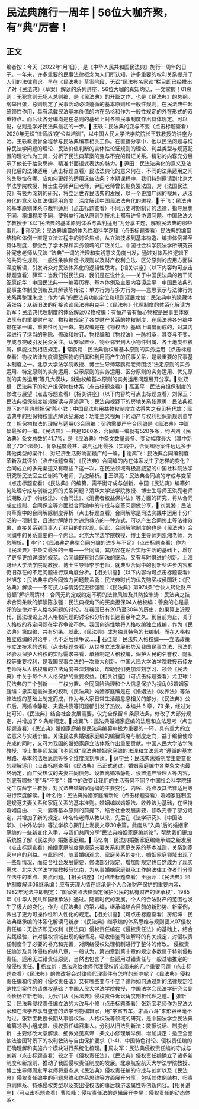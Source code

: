 # 民法典施行一周年 | 56位大咖齐聚，有“典”厉害！
## 正文
编者按：今天（2022年1月1日），是《中华人民共和国民法典》施行一周年的日子。一年来，许多重要的民事法律概念为人们所认知，许多重要的权利关系提升了人们的法律意识。早在《民法典》草案阶段，无讼“民法典名家谈”栏目即已经推出了对《民法典》（草案）解读的系列讲座，56位大咖的真知灼见，一文掌握！01总则：无犯意则无犯人总则编，是《民法典》的开篇之作，也是《民法典》的总纲。纲举目张，总则规定了民事活动必须遵循的基本原则和一般性规则，在民法典中起统领性作用，具有承载民法基本价值的内在品格和作为一般性规定的外在形式的双重特点。而后续各分编均是在总则的基础上对各项民事制度作出具体规定。可以说，总则是学好民法典最初的一步。▌王轶：民法典的变与不变（点击标题查看）2020年无讼“律师战‘疫’公益培训”，以中国人民大学法学院院长王轶教授的讲座为始。王轶教授曾全程参与民法典编纂相关工作。在直播分享中，他以民法问题与纯粹民法学问题的理论、民法价值判断的实体性论证规则的理论、利益类型与规范配置的理论作为工具，分析了民法典草案的变与不变的辩证关系。精彩的内容充分展示了他长于抽象思辨、精准书面语式表达的魅力。▌尹田：民法法典化的意义及法典化后的法律适用（点击标题查看）民法法典化的意义何在、不同的法条适用之间的关联性在哪、应如何更好的适用这些法条？本期课程中，我们特别邀请到北京大学法学院教授、博士生导师尹田老师，尹田老师曾长期负笈法国，对《法国民法典》有极为深刻的研究，将立足世界民法典的发展，以一个更加广阔的视角，从法典化的意义及其法律适用角度，深度解读中国民法法典化的进程。▌于飞：民法典的基本原则体系与裁判适用（点击标题查看）不同历史时期制订的法律，指导思想不同，粗细程度不同，使得单行法从原则到技术上都有许多协调问题。中国政法大学教授于飞以“民法典的基本原则体系与裁判适用”为分享主题，解锁民法典的那些事儿。▌孙宪忠：民法典编纂的体系性和科学逻辑（点击标题查看）民法典的编纂结构和体例一直是立法过程中的讨论焦点，从立法技术到基本构造、编排体例甚至具体制度，都受到了学术界和实务领域的广泛关注。中国社会科学院法学所研究员孙宪忠老师从民法 “法典”一词的法理和实践意义角度出发，通过对体系性逻辑下的共同性规则、一般性条款和但书规则以及财产权利立法、区分原则的应用方面做深度解读，引发听众对民法体系化的逻辑性思考。【相关讲座】（以下内容均可点击标题查看）薛军：当我们说民法典，我们是在说什么——关于中国民法典的若干问答扈纪华：中国民法典——编纂历程、基本体例及主要内容谭启平：中国民法典的民事主体制度创新及其解读陈传法：单方行为与多方行为——意思表示与法律行为关系再整理朱虎：作为“典”的民法典功能定位和规则延展龙俊：民法典中的隐藏体系张谷：从新旧法的衔接谈谈民法典冉克平：《民法典》代理制度的体系化解读方新军：民法典代理制度的体系解读02物权编：有恒产者有恒心物权是民事主体依法享有的重要财产权，物权编规定了各类财产关系的物权制度，在民法典各分编中排在第一编，重要性可见一斑。物权编是在《物权法》基础上编纂而成的，对其内容进行了适当的删除、修改和增订。物权编和《物权法》一脉相承，其变与不变，守成与突破引发民众关注。从安家置业、物业邻里到大小物件归属、各土地类型权属，俱能找到相应规定。▌常鹏翱：民法典物权编基本原则的实务运用（点击标题查看）物权法律制度调整因物的归属和利用而产生的民事关系，是最重要的民事基本制度之一。北京大学法学院教授、博士生导师常鹏翱老师围绕“法定原则的实务运用、特定原则的实务运用、公示原则的实务运用、区分原则的实务运用、优先原则的实务运用”等几大模块，就物权编基本原则的实务运用问题展开分享。▌张双根：民法典下的动产担保物权体系（点击标题查看）▌高圣平：民法典担保制度的修改与展望（点击标题查看）【相关讲座】（以下内容均可点击标题查看）刘保玉：民法典担保制度新规解读与评述尹飞：民法典视野下的房地关系张家勇：民法典视野下的“非典型担保”陈小君：中国民法典用益物权制度立法得失之我见杨代雄：民法典中的担保物权重点解读纪海龙：功能主义视角下的动产与权利担保新规则董学立：担保物权法的理解与适用03合同编：契约需要严守合同编是《民法典》中篇幅最多的一编。《民法典》一共是1260条，合同编一编就有520多条，约占到《民法典》条文总数的41.7%，是《民法典》中条文数量最多、变动幅度最大（其中新增了70个法条）、复杂程度最甚、裁判运用最多（实践中，合同纠纷案件远远多于其他类型的案件）、对经济生活影响面最广的一编。▌谢鸿飞：民法典合同编制度革新及其评价（点击标题查看）《民法典》合同编的内在体系发生了怎样的变化？合同成立的多元渠道又有哪些？这一次，在民法领域有极高威望的中国社科院法学研究所民法室主任谢鸿飞老师，为您解析。▌王洪亮：民法典合同编的守成与变革（点击标题查看）《民法典》的编纂，需平衡守成与创新，中国《民法典》编纂如何处理守成与创新之间的关系问题？清华大学法学院教授、博士生导师王洪亮老师长期致力于《物权法》、《合同法》、《消费者权益保护法》等方面的研究，将从合同成立规则、合同保全等方面就合同编中的守成与变革问题做分享。▌刘凯湘：民法典草案中的合同解除制度评析（点击标题查看）合同解除是司法实践中运用十分广泛的一项制度，且违约解除作为违约救济的一种方式，可以产生合同终止等法律效果，直接关系到当事人订约目的的实现。因此，合同解除制度的也是《民法典》合同编中的关系重要的一个内容。北京大学法学院教授、博士生导师刘凯湘老师，为您解析。▌李宇：《民法典之典型合同分编的进步与不足》（点击标题查看）作为《民法典》中条文最多的一编——合同编，其内容在贴合实际生活的基础上，增加了更多更加详细的规范。合同编既有对合同法的继承，又有与时俱进的创新。上海财经大学法学院副教授、博士生导师李宇老师，就典型合同中的创新型进步内容和仍旧存在的不足问题进行双角度分析。【相关讲座】（以下内容均可点击标题查看）赵旭东：民法典中的合同效力问题戴孟勇：民法典时代的优先购买权侯国跃：《民法典》解读——不可抗力与情势变更徐强胜：《民法典》第974条“合伙人转让财产份额”解析周清林：合同无约定或约定不明的法律风险及其防控朱涛：民法典之技术合同条款的解读陈永强：民法典视角下的买卖担保04人格权编：善良的心是最好的法律对于人格权问题的讨论，在我国已有20乃至30年的历史，如果算上近现代，民法理论上对人格权问题的讨论和分析有长达百余年之久。到目前为止，关于人格权的界定问题在学界争论不休。我国创造性地将人格权编独立成编，作为《民法典》第四编，共有51条。就此，《民法典》成为独具特色的七编制。而在人格权独立成编的讨论中，也不乏后续争议……▌石佳友：民法典人格权编——立法政策与立法技术的透视（点击标题查看）从世界立法发展形势及我国民事立法、司法的经验及保护人格权的实际需求来看，单独制定人格权编，保护人民的名誉权、隐私权等重要权利，是我国民事立法的一次重大创新。中国人民大学法学院教授石佳友老师将从人格权编的立法角度来深刻解读，帮助我们更加深刻学习、领会《民法典》中关乎每个人人格保护的重要权益。【相关讲座】（可点击标题查看）龙卫球：民法典的三个创新——三权分置、合同风险治理和个人信息保护为视角05婚姻家庭编：忠实是最神圣的权利《民法典》婚姻家庭编是在《婚姻法》《收养法》等法律法规的基础上制定而成，作为与大家日常生活最息息相关的部分，《民法典》公布后，离婚冷静期、夫妻共债等问题都引发了热议。本编共 5 章，79 条，经过对比可知，《民法典》结合社会发展需要，仅完全保留 9 条原法条，修改了大部分规定，并增加了 9 条新规定。▌龙翼飞：民法典婚姻家庭编的法理和立法思考（点击标题查看）《民法典》婚姻家庭编是民法典编纂中极为重要的一环，具有重大的立法意义与实践价值。关注民法典婚姻家庭编的编纂策略与制度走向，益于编纂使命完成的同时，又可为我国的婚姻家庭立法体系作出重要贡献。中国人民大学法学院教授、博士生导师龙翼飞老师就“民法典婚姻家庭编的法理和立法思考”遵循的基本思路、基本的法理思想等多个维度深刻解读。▌薛宁兰：民法典离婚制度主要变化的理解适用（点击标题查看）《民法典》已正式通过，婚姻家庭编中各类条文也最终确定，而广受热议的夫妻共同债务、设置离婚冷静期、设置遗产管理人等内容，到底有哪些“变”与“不变”；其中的改变让我们的生活有何不同？中国社会科学院研究生院薛宁兰教授，对民法典婚姻家庭编的主要变化、内容、亮点及其法律适用等进行深度解读。▌叶名怡：民法典婚姻家庭编新论（点击标题查看）婚姻家庭制度是规范夫妻关系和家庭关系的基本准则。婚姻编以婚姻法、收养法为基础，在坚持婚姻自由、一夫一妻等基本原则的前提下，结合社会发展需要，修改完善了部分规定，并增加了新的规定。叶名怡老师从教以来，先后在《法学研究》、《中国法学》、《中外法学》等法学核心期刊上发表文章30余篇。此度从“入典”后的婚姻家庭编的一些新变化入手，与我们共同分享“民法典婚姻家庭编新论”，帮助我们更加系统性了解《民法典》婚姻家庭编。▌马忆南：民法典婚姻家庭编继承编之新发展（点击标题查看）婚姻家庭制度是规范夫妻关系和家庭关系的基本准则，关系到家家户户的利益。与此同时，随着婚姻观念、家庭关系的变化，婚姻家庭领域出现了一些新情况，而结合社会发展需要，修改部分规定、增加新规定也自然成为了现实需求。北京大学法学院教授马忆南，为从事婚姻家庭继承工作的法律工作者们分享立法中的重点、要点问题。【相关讲座】（可点击标题查看）王丽萍：《民法典》监护制度解读06继承编：应有天理人情在继承是个人合法财产保护的重要内容，1982年宪法中即规定：“国家依照法律规定保护公民的私有财产的继承权”，1985年《中华人民共和国继承法》通过。随着时代的发展，个人的合法财产的范围也发生了极大的变化。作为《民法典》的第六编，继承编结合目前的新形势、新案例，做出了更为可操作性和人性化的规定。【相关讲座】（可点击标题查看）房绍坤：民法典继承编的体系化解读马新彦：《民法典》继承编的体系思维与规则要义07侵权责任编：无救济即无权利《民法典》侵权责任编在《侵权责任法》的基础上，结合实践经验，针对侵权领域出现的新情况，吸收借鉴司法解释的有关规定，对侵权责任制度作了必要的补充和完善，对网络侵权处理机制进行了整体的修改。	侵权责任编涉及具体侵权的共八章，一般认为，第四章到第十章的规定多数属于特别侵权责任，适用无过错责任原则，当然也包含了一些适用过错责任与一般过错推定的一般侵权责任。▌杨立新：民法典给律师代理侵权诉讼带来的几个重要问题（点击标题查看）《民法典》的修改将会对律师代理案件有怎样的影响呢？《民法典》侵权责任编和传统的《侵权责任法》又有哪些变与不变？律师如何通过新的法律规定准确找到案件的请求权基础？中国人民大学法学院教授、中国法学会民法学研究会副会长杨立新老师，为我们从《民法典》侵权责任诉讼角度剖析代理之道。▌张新宝：民法典侵权责任编立法的大改与小修（点击标题查看）张新宝老师作为民法大家和在法学界享有盛誉的法学刊物编辑家，用“学富五车，才高八斗”来形容丝毫不为过。张新宝教授长期从事侵权法、人格权法等领域的研究，是中国法学会民法典编纂领导小组成员、侵权责任编召集人。分别从旧法到新法：数据说话、制度创新：主要修改大意解读、细微处见真谛：条文小修理解举例、增加规定：适应全面依法治国背景下的权利救济与自由保护要求（1-4)、中国特色讨论、侵权责任编的正确理解和实施六个模块进行系统化梳理。▌周友军：民法典侵权责任编的守成与创新（点击标题查看）较之于《侵权责任法》，《民法典》侵权责任编确立了诸多新制度和新规则，推动了我国侵权责任制度的发展。北京航空航天大学法学院教授、博士生导师周友军老师将重点从《民法典》侵权责任编的守成与创新以及《民法典》侵权责任编中的问题思维和体系思维等方面展开分享，包括其体例结构、归责原则体系、特殊侵权类型以及突出侵权法的事后救济法属性等创新内容。【相关讲座】（可点击标题查看）曹险峰：侵权责任法的逻辑展开李昊：侵权责任的动态体系<